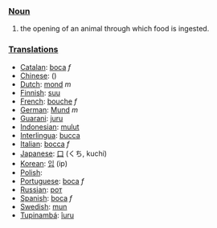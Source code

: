 === [[Noun]] ===

#the opening of an animal through which food is ingested.

=== [[Translation]]s ===

*[[Catalan]]: [[boca]] ''f''
*[[Chinese]]: [[]] ()
*[[Dutch]]: [[mond]] ''m''
*[[Finnish]]: [[suu]]
*[[French]]: [[bouche]] ''f''
*[[German]]: [[Mund]] ''m''
*[[Guarani]]: [[juru]]
*[[Indonesian]]: [[mulut]]
*[[Interlingua]]: [[bucca]]
*[[Italian]]: [[bocca]] ''f''
*[[Japanese]]: [[口]] (くち, kuchi)
*[[Korean]]: [[입]] (ip)
*[[Polish]]: [[]]
*[[Portuguese]]: [[boca]] ''f''
*[[Russian]]: [[рот]]
*[[Spanish]]: [[boca]] ''f''
*[[Swedish]]: [[mun]]
*[[Tupinambá]]: [[îuru]]